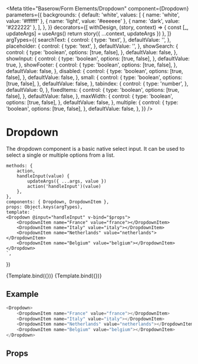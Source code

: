 

<Meta
    title="Baserow/Form Elements/Dropdown"
    component={Dropdown}
    parameters={{
        backgrounds: {
            default: 'white',
            values: [
                { name: 'white', value: '#ffffff' },
                { name: 'light', value: '#eeeeee' },
                { name: 'dark', value: '#222222' },
            ],
        },
    }}
    decorators={[
        withDesign,
        (story, context) => {
            const [_, updateArgs] = useArgs()
            return story({ ...context, updateArgs })
        },
    ]}
    argTypes={{
        searchText: {
            control: {
                type: 'text',
            },
            defaultValue: '',
        },
        placeholder: {
            control: {
                type: 'text',
            },
            defaultValue: '',
        },
        showSearch: {
            control: {
                type: 'boolean',
                options: [true, false],
            },
            defaultValue: false,
        },
        showInput: {
            control: {
                type: 'boolean',
                options: [true, false],
            },
            defaultValue: true,
        },
        showFooter: {
            control: {
                type: 'boolean',
                options: [true, false],
            },
            defaultValue: false,
        },
        disabled: {
            control: {
                type: 'boolean',
                options: [true, false],
            },
            defaultValue: false,
        },
        small: {
            control: {
                type: 'boolean',
                options: [true, false],
            },
            defaultValue: false,
        },
        tabindex: {
            control: {
                type: 'number',
            },
            defaultValue: 0,
        },
        fixedItems: {
            control: {
                type: 'boolean',
                options: [true, false],
            },
            defaultValue: false,
        },
        maxWidth: {
            control: {
                type: 'boolean',
                options: [true, false],
            },
            defaultValue: false,
        },
        multiple: {
            control: {
                type: 'boolean',
                options: [true, false],
            },
            defaultValue: false,
        },
    }}
/>

# Dropdown

The dropdown component is a basic native select input. It can be used to select a single or multiple options from a list.

    methods: {
        action,
        handleInput(value) {
            updateArgs({ ...args, value })
            action('handleInput')(value)
        },
    },
    components: { Dropdown, DropdownItem },
    props: Object.keys(argTypes),
    template: `
    <Dropdown @input="handleInput" v-bind="$props">
        <DropdownItem name="France" value="france"></DropdownItem>
        <DropdownItem name="Italy" value="italy"></DropdownItem>
        <DropdownItem name="Netherlands" value="netherlands"></DropdownItem>
        <DropdownItem name="Belgium" value="belgium"></DropdownItem>
    </Dropdown>
    `,
})

<Canvas>
    <Story name="Default">{Template.bind({})}</Story>
    <Story
        name="Multiple selection"
        args={{
            multiple: true,
            value: [],
        }}
    >
        {Template.bind({})}
    </Story>
</Canvas>

## Example

```javascript
<Dropdown>
    <DropdownItem name="France" value="france"></DropdownItem>
    <DropdownItem name="Italy" value="italy"></DropdownItem>
    <DropdownItem name="Netherlands" value="netherlands"></DropdownItem>
    <DropdownItem name="Belgium" value="belgium"></DropdownItem>
</Dropdown>
```

## Props

<Props of={Dropdown} />
